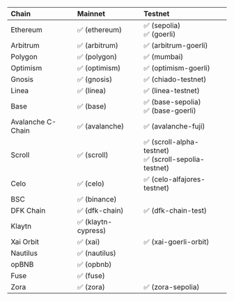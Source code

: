 | Chain   | Mainnet | Testnet |
| :------ | :------ | :------ |
| Ethereum     | ✅ (ethereum)	|  ✅ (sepolia)<br />✅ (goerli) |
| Arbitrum    | ✅ (arbitrum)	|  ✅ (arbitrum-goerli) |
| Polygon    | ✅ (polygon)	|  ✅ (mumbai) |
| Optimism    | ✅ (optimism)	|  ✅ (optimism-goerli) |
| Gnosis    | ✅ (gnosis)	|  ✅ (chiado-testnet) |
| Linea    | ✅ (linea)	|  ✅ (linea-testnet) |
| Base    | ✅ (base)	|  ✅ (base-sepolia)<br />✅ (base-goerli) |
| Avalanche C-Chain    | ✅ (avalanche) | ✅ (avalanche-fuji) |
| Scroll    | ✅ (scroll) |  ✅ (scroll-alpha-testnet)<br />✅ (scroll-sepolia-testnet) |
| Celo    | ✅ (celo) |  ✅ (celo-alfajores-testnet) |
| BSC    | ✅ (binance) |  |
| DFK Chain | ✅ (dfk-chain) | ✅ (dfk-chain-test) |
| Klaytn | ✅ (klaytn-cypress) | |
| Xai Orbit | ✅ (xai) | ✅ (xai-goerli-orbit) |
| Nautilus |  ✅ (nautilus) |  |
| opBNB |  ✅ (opbnb) |  |
| Fuse |  ✅ (fuse) |  |
| Zora |  ✅ (zora) | ✅ (zora-sepolia) |